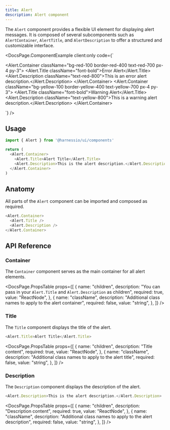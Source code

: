 ```yaml
---
title: Alert
description: Alert component
---
```


The `Alert` component provides a flexible UI element for displaying alert messages. It is composed of several subcomponents such as `AlertContainer`, `AlertTitle`, and `AlertDescription` to offer a structured and customizable interface.


<DocsPage.ComponentExample
  client:only
  code={`<div className="space-y-4">
  <Alert.Container className="bg-red-100 border-red-400 text-red-700 px-4 py-3">
    <Alert.Title className="font-bold">Error Alert</Alert.Title>
    <Alert.Description className="text-red-800">This is an error alert description.</Alert.Description>
  </Alert.Container>
  <Alert.Container className="bg-yellow-100 border-yellow-400 text-yellow-700 px-4 py-3">
    <Alert.Title className="font-bold">Warning Alert</Alert.Title>
    <Alert.Description className="text-yellow-800">This is a warning alert description.</Alert.Description>
  </Alert.Container>
</div>`}
/>

## Usage

```typescript jsx
import { Alert } from '@harnessio/ui/components'

return (
  <Alert.Container>
    <Alert.Title>Alert Title</Alert.Title>
    <Alert.Description>This is the alert description.</Alert.Description>
  </Alert.Container>
)
```

## Anatomy

All parts of the `Alert` component can be imported and composed as required.

```typescript jsx
<Alert.Container>
  <Alert.Title />
  <Alert.Description />
</Alert.Container>
```

## API Reference

### Container

The `Container` component serves as the main container for all alert elements.

<DocsPage.PropsTable
  props={[
    {
      name: "children",
      description:
        "You can pass in your `Alert.Title` and `Alert.Description` as children",
      required: true,
      value: "ReactNode",
    },
    {
      name: "className",
      description: "Additional class names to apply to the alert container",
      required: false,
      value: "string",
    },
  ]}
/>

### Title

The `Title` component displays the title of the alert.

```typescript jsx
<Alert.Title>Alert Title</Alert.Title>
```

<DocsPage.PropsTable
  props={[
    {
      name: "children",
      description: "Title content",
      required: true,
      value: "ReactNode",
    },
    {
      name: "className",
      description: "Additional class names to apply to the alert title",
      required: false,
      value: "string",
    },
  ]}
/>

### Description

The `Description` component displays the description of the alert.

```typescript jsx
<Alert.Description>This is the alert description.</Alert.Description>
```

<DocsPage.PropsTable
  props={[
    {
      name: "children",
      description: "Description content",
      required: true,
      value: "ReactNode",
    },
    {
      name: "className",
      description: "Additional class names to apply to the alert description",
      required: false,
      value: "string",
    },
  ]}
/>
